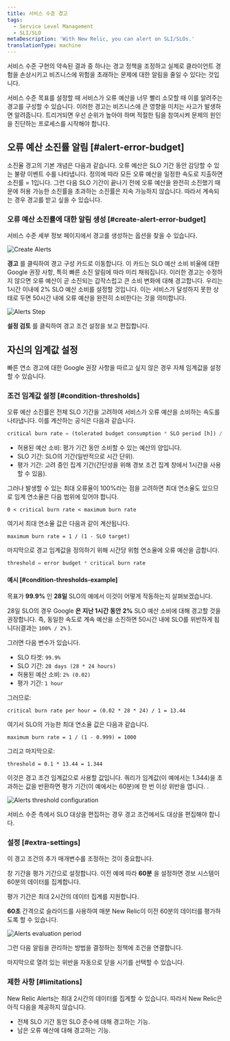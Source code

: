 ```yaml
---
title: 서비스 수준 경고
tags:
  - Service Level Management
  - SLI/SLO
metaDescription: 'With New Relic, you can alert on SLI/SLOs.'
translationType: machine
---
```






서비스 수준 구현의 약속된 결과 중 하나는 경고 정책을 조정하고 실제로 클라이언트 경험을 손상시키고 비즈니스에 위험을 초래하는 문제에 대한 알림을 줄일 수 있다는 것입니다.

서비스 수준 목표를 설정할 때 서비스가 오류 예산을 너무 빨리 소모할 때 이를 알려주는 경고를 구성할 수 있습니다. 이러한 경고는 비즈니스에 큰 영향을 미치는 사고가 발생하면 알려줍니다. 트리거되면 우선 순위가 높아야 하며 적절한 팀을 참여시켜 문제의 원인을 진단하는 프로세스를 시작해야 합니다.

## 오류 예산 소진률 알림 [#alert-error-budget]

소진율 경고의 기본 개념은 다음과 같습니다. 오류 예산은 SLO 기간 동안 감당할 수 있는 불량 이벤트 수를 나타냅니다. 정의에 따라 모든 오류 예산을 일정한 속도로 지출하면 소진률 = 1입니다. 그런 다음 SLO 기간이 끝나기 전에 오류 예산을 완전히 소진했기 때문에 허용 가능한 소진률을 초과하는 소진률은 지속 가능하지 않습니다. 따라서 계속되는 경우 경고를 받고 싶을 수 있습니다.

### 오류 예산 소진률에 대한 알림 생성 [#create-alert-error-budget]

서비스 수준 세부 정보 페이지에서 경고를 생성하는 옵션을 찾을 수 있습니다.

<img
  title="Alerts CTA.png"
  alt="Create Alerts"
  src={slmCreateAlertsButton}
/>

**경고** 를 클릭하여 경고 구성 카드로 이동합니다. 이 카드는 SLO 예산 소비 비율에 대한 Google 권장 사항, 특히 빠른 소진 알림에 따라 미리 채워집니다. 이러한 경고는 수정하지 않으면 오류 예산이 곧 소진되는 갑작스럽고 큰 소비 변화에 대해 경고합니다. 우리는 1시간 이내에 2% SLO 예산 소비를 설정할 것입니다. 이는 서비스가 달성하지 못한 상태로 두면 50시간 내에 오류 예산을 완전히 소비한다는 것을 의미합니다.

<img
  title="Alerts Step.png"
  alt="Alerts Step"
  src={slmSloAlertConditionSetUpCard}
/>

**설정 검토** 를 클릭하여 경고 조건 설정을 보고 편집합니다.

## 자신의 임계값 설정

빠른 연소 경고에 대한 Google 권장 사항을 따르고 싶지 않은 경우 자체 임계값을 설정할 수 있습니다.

### 조건 임계값 설정 [#condition-thresholds]

오류 예산 소진률은 전체 SLO 기간을 고려하여 서비스가 오류 예산을 소비하는 속도를 나타냅니다. 이를 계산하는 공식은 다음과 같습니다.

```sql
critical burn rate = (tolerated budget consumption * SLO period [h]) / (evaluation period [h])
```

* 허용된 예산 소비: 평가 기간 동안 소비할 수 있는 예산의 양입니다.
* SLO 기간: SLO의 기간(일반적으로 시간 단위).
* 평가 기간: 고려 중인 집계 기간(간단성을 위해 경보 조건 집계 창에서 1시간을 사용할 수 있음).

그러나 발생할 수 있는 최대 오류율이 100%라는 점을 고려하면 최대 연소율도 있으므로 임계 연소율은 다음 범위에 있어야 합니다.

```
0 < critical burn rate < maximum burn rate
```

여기서 최대 연소율 값은 다음과 같이 계산됩니다.

```
maximum burn rate = 1 / (1 - SLO target)
```

마지막으로 경고 임계값을 정의하기 위해 시간당 위험 연소율에 오류 예산을 곱합니다.

```sql
threshold = error budget * critical burn rate 
```

#### 예시 [#condition-thresholds-example]

목표가 **99.9%** 인 **28일** SLO의 예에서 이것이 어떻게 작동하는지 살펴보겠습니다.

28일 SLO의 경우 Google **은 지난 1시간 동안** **2%** SLO 예산 소비에 대해 경고할 것을 권장합니다. 즉, 동일한 속도로 계속 예산을 소진하면 50시간 내에 SLO를 위반하게 됩니다(결과는 `100% / 2%` ).

그러면 다음 변수가 있습니다.

* SLO 타겟: `99.9%`
* SLO 기간: `28 days (28 * 24 hours)`
* 허용된 예산 소비: `2% (0.02)`
* 평가 기간: `1 hour`

그러므로:

```
critical burn rate per hour = (0.02 * 28 * 24) / 1 = 13.44
```

여기서 SLO의 가능한 최대 연소율 값은 다음과 같습니다.

```
maximum burn rate = 1 / (1 - 0.999) = 1000
```

그리고 마지막으로:

```
threshold = 0.1 * 13.44 = 1.344
```

이것은 경고 조건 임계값으로 사용할 값입니다. 쿼리가 임계값(이 예에서는 1.344)을 초과하는 값을 반환하면 평가 기간(이 예에서는 60분)에 한 번 이상 위반을 엽니다. .

<img
  title="Alerts threshold.png"
  alt="Alerts threshold configuration"
  src={alertsConditionThresholdsSlm}
/>

<Callout variant="important">
  서비스 수준 측에서 SLO 대상을 편집하는 경우 경고 조건에서도 대상을 편집해야 합니다.
</Callout>

### 설정 [#extra-settings]

이 경고 조건의 추가 매개변수를 조정하는 것이 중요합니다.

창 기간을 평가 기간으로 설정합니다. 이전 예에 따라 **60분** 을 설정하면 경보 시스템이 60분의 데이터를 집계합니다.

<Callout variant="important">
  평가 기간은 최대 2시간의 데이터 집계를 지원합니다.
</Callout>

**60초** 간격으로 슬라이드를 사용하여 매분 New Relic이 이전 60분의 데이터를 평가하도록 할 수 있습니다.

<img
  title="Alerts period.png"
  alt="Alerts evaluation period"
  src={alertsAdvancedSignalSettingsSlm}
/>

그런 다음 알림을 관리하는 방법을 결정하는 정책에 조건을 연결합니다.

마지막으로 열려 있는 위반을 자동으로 닫을 시기를 선택할 수 있습니다.

### 제한 사항 [#limitations]

New Relic Alerts는 최대 2시간의 데이터를 집계할 수 있습니다. 따라서 New Relic은 아직 다음을 제공하지 않습니다.

* 전체 SLO 기간 동안 SLO 준수에 대해 경고하는 기능.
* 남은 오류 예산에 대해 경고하는 기능.